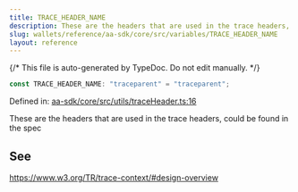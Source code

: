 ```yaml
---
title: TRACE_HEADER_NAME
description: These are the headers that are used in the trace headers, could be found in the spec
slug: wallets/reference/aa-sdk/core/src/variables/TRACE_HEADER_NAME
layout: reference
---
```


{/* This file is auto-generated by TypeDoc. Do not edit manually. */}

```ts
const TRACE_HEADER_NAME: "traceparent" = "traceparent";
```

Defined in: [aa-sdk/core/src/utils/traceHeader.ts:16](https://github.com/alchemyplatform/aa-sdk/blob/9f926c402d1661309abbf8eae8431e52e8c5e53f/aa-sdk/core/src/utils/traceHeader.ts#L16)

These are the headers that are used in the trace headers, could be found in the spec

## See

https://www.w3.org/TR/trace-context/#design-overview
